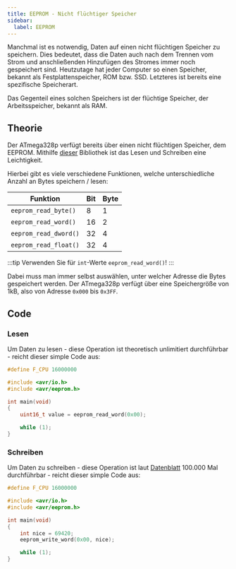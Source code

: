 ```yaml
---
title: EEPROM - Nicht flüchtiger Speicher
sidebar:
  label: EEPROM
---
```


Manchmal ist es notwendig, Daten auf einen nicht flüchtigen Speicher zu speichern. Dies bedeutet, dass die Daten auch nach dem Trennen vom Strom und anschließenden Hinzufügen des Stromes immer noch gespeichert sind. Heutzutage hat jeder Computer so einen Speicher, bekannt als Festplattenspeicher, ROM bzw. SSD. Letzteres ist bereits eine spezifische Speicherart.

Das Gegenteil eines solchen Speichers ist der flüchtige Speicher, der Arbeitsspeicher, bekannt als RAM.

## Theorie

Der ATmega328p verfügt bereits über einen nicht flüchtigen Speicher, dem EEPROM. Mithilfe [dieser](https://www.nongnu.org/avr-libc/user-manual/group__avr__eeprom.html) Bibliothek ist das Lesen und Schreiben eine Leichtigkeit.

Hierbei gibt es viele verschiedene Funktionen, welche unterschiedliche Anzahl an Bytes speichern / lesen:

| Funktion              | Bit | Byte |
| --------------------- | --- | ---- |
| `eeprom_read_byte()`  | 8   | 1    |
| `eeprom_read_word()`  | 16  | 2    |
| `eeprom_read_dword()` | 32  | 4    |
| `eeprom_read_float()` | 32  | 4    |

:::tip
Verwenden Sie für `int`-Werte `eeprom_read_word()`!
:::

Dabei muss man immer selbst auswählen, unter welcher Adresse die Bytes gespeichert werden. Der ATmega328p verfügt über eine Speichergröße von 1kB, also von Adresse `0x000` bis `0x3FF`.

## Code

### Lesen

Um Daten zu lesen - diese Operation ist theoretisch unlimitiert durchführbar - reicht dieser simple Code aus:

```c
#define F_CPU 16000000

#include <avr/io.h>
#include <avr/eeprom.h>

int main(void)
{
    uint16_t value = eeprom_read_word(0x00);

    while (1);
}
```

### Schreiben

Um Daten zu schreiben - diese Operation ist laut [Datenblatt](https://ww1.microchip.com/downloads/en/DeviceDoc/Atmel-7810-Automotive-Microcontrollers-ATmega328P_Datasheet.pdf) 100.000 Mal durchführbar - reicht dieser simple Code aus:

```c
#define F_CPU 16000000

#include <avr/io.h>
#include <avr/eeprom.h>

int main(void)
{
    int nice = 69420;
    eeprom_write_word(0x00, nice);

    while (1);
}
```
